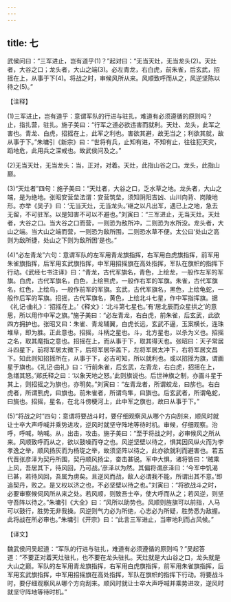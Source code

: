 ```yaml
---
---
---
```

title: 七
---



武侯问曰：“三军进止，岂有道乎(1)？”起对曰：“无当天灶，无当龙头(2)。天灶者，大谷之口；龙头者，大山之端(3)。必左青龙，右白虎，前朱雀，后玄武，招摇在上，从事于下(4)。将战之时，审候风所从来。风顺致呼而从之，风逆坚陈以待之(5)。”

【注释】

(1)三军进止，岂有道乎：意谓军队的行进与驻扎，难道有必须遵循的原则吗？止，指扎营，驻扎。施子美曰：“行军之道必欲违害而就利。天灶、龙头，此军之害也。青龙、白虎，招摇在上，此军之利也。害欲其避，故无当之；利欲其就，故从事于下。”朱墉引《新宗》曰：“世将有兵，止知有进，不知有止，往往犯天灾，蹈地危，此用兵之深戒也。故武侯问及之。”

(2)无当天灶，无当龙头：当，正对，对着。天灶，此指山谷之口。龙头，此指山巅。

(3)“天灶者”四句：施子美曰：“天灶者，大谷之口，乏水草之地。龙头者，大山之端，是为绝地。张昭安营垒法谓：安营筑垒，须知阴阳吉凶、山川向背、岗陵地形。亦举《吴子》曰：‘无当天灶，无当龙头。’继之以凡出军，遇已上之地，急去无留，不可驻军。以是知害不可以不避也。”刘寅曰：“三军进止，无当天灶。天灶者，大谷之口。当大谷之口而营，一则恐为敌所冲，二则恐为水所没。龙头者，大山之端。当大山之端而营，一则恐为敌所围，二则恐水草不便。太公曰‘处山之高则为敌所捷，处山之下则为敌所困’是也。”

(4)“必左青龙”六句：意谓军队的左军用青龙旗指挥，右军用白虎旗指挥，前军用朱雀旗指挥，后军用玄武旗指挥，中军用招摇旗在高处指挥，军队在旗帜的指挥下行动。《武经七书注译》曰：“青龙，古代军旗名，青色，上绘龙，一般作左军的军旗。白虎，古代军旗名，白色，上绘熊虎，一般作右军的军旗。朱雀，古代军旗名，红色，上绘鸟，一般作前军的军旗。玄武，古代军旗名，黑色，上绘龟蛇，一般作后军的军旗。招摇，古代军旗名，黄色，上绘北斗七星，作中军指挥旗。据《礼记·曲礼》：‘招摇在上。’《释文》：‘北斗第七星也。’有‘居北辰而众星拱之’的意思，所以用作中军之旗。”施子美曰：“必左青龙，右白虎，前朱雀，后玄武，此欲四方拥护也。张昭又曰：朱雀、青龙辅翼，白虎长远，玄武不逼，玉案横长，连珠堆阜，即为胜。正此意也。招摇，斗柄之星也。斗，北方星也，以杀为义也。招摇之名，取其麾指之意也。招摇在上，而从事于下，取其得天也。张昭曰：天子常居斗四星下，前将军居太微下，后将军居华盖下，左将军居太冲下，右将军居文昌下。知此则知招摇所在，从事于下，必吉可知，所以就利也。或以招摇为旗，谓画星于旗也。《礼记·曲礼》曰：‘行前朱雀，后玄武，左青龙，右白虎，招摇在上，急缮其怒。’郑氏释之曰：‘以象天地之怒。’此则旗说也。后世神旗之制，亦画斗星于其上，则招摇之为旗也，亦明矣。”刘寅曰：“左青龙者，所谓蛟龙，曰旂也。右白虎者，所谓熊虎，曰旗也。前朱雀者，所谓鸟隼，曰旟也。后玄武者，所谓龟蛇，曰旐也。招摇，星名，在北斗傍梗河上，此中军之旗也，故曰从事于下。”

(5)“将战之时”四句：意谓将要战斗时，要仔细观察风从哪个方向刮来，顺风时就让士卒大声呼喊并乘势进攻，逆风时就坚守阵地等待时机。审候，仔细观察。治呼，呼喊，呐喊。从，出击，攻击。施子美曰：“至于将战之时，必审候风之所从来。风顺致呼而从之，欲以鼓噪而夺之也。风逆坚壁以待之，惧其因风纵火而为李孝逸之举，顺风扬灰而为杨琁之举，故须坚阵以待之，此亦欲就利而避害也。若五代晋张彦泽为契丹所围，契丹顺风扬尘，奋击甚锐。军中大惧，诸将皆曰：‘贼乘上风，吾居其下，待风回，乃可战。’彦泽以为然。其偏将谓彦泽曰：‘今军中饥渴已甚，若待风回，吾属为虏矣。且逆风而战，敌人必谓我不能，所谓出其不意。’即追契丹，败之。是又权以济之也，不必坚壁以待之也。”刘寅曰：“将欲战斗之时，必要审察候伺风所从来之处。若风顺，则致吾士卒，使大呼而从之；若风逆，则坚守吾阵以待之。”朱墉引《大全》曰：“风所以助势也。风顺则旌旗可以前指，人马可以鼓行，胜势无非我操。风逆则气力必为所绝，心志必为所疑，胜势悉为敌握。此将战在所必审也。”朱墉引《开宗》曰：“此言三军进止，当审地利而占风候。”

【译文】

魏武侯问吴起道：“军队的行进与驻扎，难道有必须遵循的原则吗？”吴起答道：“不要正对着天灶驻扎，也不要在龙头驻扎。天灶就是大山谷之口，龙头就是大山之巅。军队的左军用青龙旗指挥，右军用白虎旗指挥，前军用朱雀旗指挥，后军用玄武旗指挥，中军用招摇旗在高处指挥，军队在旗帜的指挥下行动。将要战斗时，要仔细观察风从哪个方向刮来。顺风时就让士卒大声呼喊并乘势进攻，逆风时就坚守阵地等待时机。”